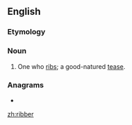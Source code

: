 ==English==

===Etymology===
{{suffix|en|rib|er}}

===Noun===
{{en-noun}}

# One who [[rib]]s; a good-natured [[tease]].

===Anagrams===
* {{l|en|briber}}

[[zh:ribber]]
